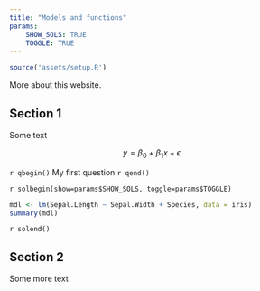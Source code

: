```yaml
---
title: "Models and functions"
params: 
    SHOW_SOLS: TRUE
    TOGGLE: TRUE
---
```


```r
source('assets/setup.R')
```

More about this website.


## Section 1

Some text

$$
y = \beta_0 + \beta_1 x + \epsilon
$$

`r qbegin()`
My first question
`r qend()`

`r solbegin(show=params$SHOW_SOLS, toggle=params$TOGGLE)`
```r
mdl <- lm(Sepal.Length ~ Sepal.Width + Species, data = iris)
summary(mdl)
```
`r solend()`

## Section 2

Some more text
